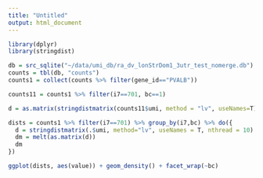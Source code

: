 ```yaml
---
title: "Untitled"
output: html_document
---
```


```r
library(dplyr)
library(stringdist)
```

```r
db = src_sqlite("~/data/umi_db/ra_dv_lonStrDom1_3utr_test_nomerge.db")
counts = tbl(db, "counts")
counts1 = collect(counts %>% filter(gene_id=="PVALB"))
```

```r
counts11 = counts1 %>% filter(i7==701, bc==1)
```

```r
d = as.matrix(stringdistmatrix(counts11$umi, method = "lv", useNames=T))
```

```r
dists = counts1 %>% filter(i7==701) %>% group_by(i7,bc) %>% do({
  d = stringdistmatrix(.$umi, method="lv", useNames = T, nthread = 10)
  dm = melt(as.matrix(d))
  dm
})
```

```r
ggplot(dists, aes(value)) + geom_density() + facet_wrap(~bc)
```

